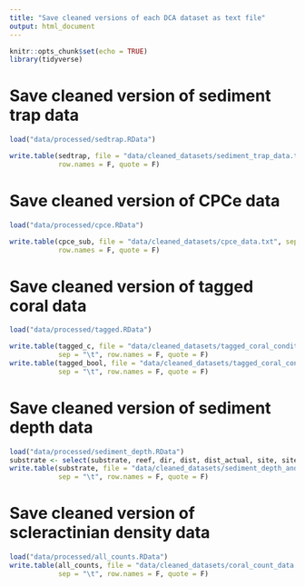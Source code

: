 ```yaml
---
title: "Save cleaned versions of each DCA dataset as text file"
output: html_document
---
```


```r
knitr::opts_chunk$set(echo = TRUE)
library(tidyverse)
```

# Save cleaned version of sediment trap data
```r
load("data/processed/sedtrap.RData")

write.table(sedtrap, file = "data/cleaned_datasets/sediment_trap_data.txt", sep = "\t",
            row.names = F, quote = F)
```

# Save cleaned version of CPCe data
```r
load("data/processed/cpce.RData")

write.table(cpce_sub, file = "data/cleaned_datasets/cpce_data.txt", sep = "\t",
            row.names = F, quote = F)
```

# Save cleaned version of tagged coral data
```r
load("data/processed/tagged.RData")

write.table(tagged_c, file = "data/cleaned_datasets/tagged_coral_condition_data_1.txt",
            sep = "\t", row.names = F, quote = F)
write.table(tagged_bool, file = "data/cleaned_datasets/tagged_coral_condition_data_2.txt",
            sep = "\t", row.names = F, quote = F)
```

# Save cleaned version of sediment depth data
```r
load("data/processed/sediment_depth.RData")
substrate <- select(substrate, reef, dir, dist, dist_actual, site, site0, transect, meter_mark, sdepth_cm, stype)
write.table(substrate, file = "data/cleaned_datasets/sediment_depth_and_type_data.txt",
            sep = "\t", row.names = F, quote = F)
```

# Save cleaned version of scleractinian density data
```r
load("data/processed/all_counts.RData")
write.table(all_counts, file = "data/cleaned_datasets/coral_count_data.txt",
            sep = "\t", row.names = F, quote = F)
```

